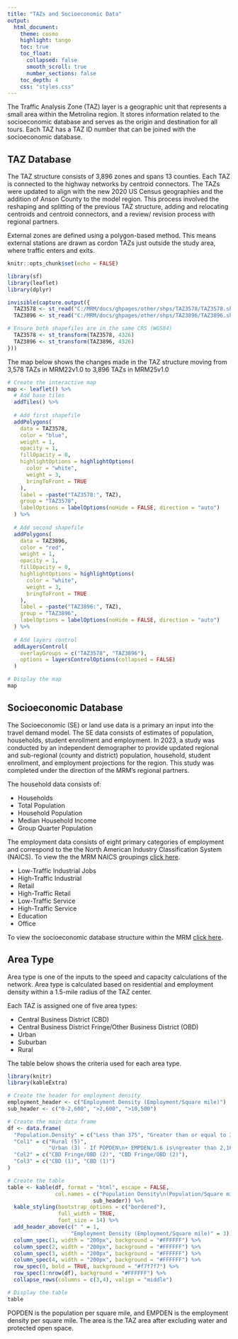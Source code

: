 ```yaml
---
title: "TAZs and Socioeconomic Data"
output:
  html_document:
    theme: cosmo
    highlight: tango
    toc: true
    toc_float:
      collapsed: false
      smooth_scroll: true
      number_sections: false
    toc_depth: 4
    css: "styles.css"
---
```


The Traffic Analysis Zone (TAZ) layer is a geographic unit that represents a small area within the Metrolina region. It stores information related to the socioeconomic database and serves as the origin and destination for all tours. Each TAZ has a TAZ ID number that can be joined with the socioeconomic database. 

## TAZ Database 

The TAZ structure consists of 3,896 zones and spans 13 counties. Each TAZ is connected to the highway networks by centroid connectors. The TAZs were updated to align with the new 2020 US Census geographies and the addition of Anson County to the model region. This process involved the reshaping and splitting of the previous TAZ structure, adding and relocating centroids and centroid connectors, and a review/ revision process with regional partners.  

External zones are defined using a polygon-based method. This means external stations are drawn as cordon TAZs just outside the study area, where traffic enters and exits. 


```r
knitr::opts_chunk$set(echo = FALSE)

library(sf)
library(leaflet)
library(dplyr)
```

```r
invisible(capture.output({
  TAZ3578 <- st_read("C:/MRM/docs/ghpages/other/shps/TAZ3578/TAZ3578.shp")
  TAZ3896 <- st_read("C:/MRM/docs/ghpages/other/shps/TAZ3896/TAZ3896.shp")

# Ensure both shapefiles are in the same CRS (WGS84)
  TAZ3578 <- st_transform(TAZ3578, 4326)
  TAZ3896 <- st_transform(TAZ3896, 4326)
}))
```

The map below shows the changes made in the TAZ structure moving from 3,578 TAZs in MRM22v1.0 to 3,896 TAZs in MRM25v1.0 

```r
# Create the interactive map
map <- leaflet() %>%
  # Add base tiles
  addTiles() %>%
  
  # Add first shapefile
  addPolygons(
    data = TAZ3578,
    color = "blue",
    weight = 1,
    opacity = 1,
    fillOpacity = 0,
    highlightOptions = highlightOptions(
      color = "white",
      weight = 3,
      bringToFront = TRUE
    ),
    label = ~paste("TAZ3578:", TAZ),
    group = "TAZ3578",
    labelOptions = labelOptions(noHide = FALSE, direction = "auto")
  ) %>%
  
  # Add second shapefile
  addPolygons(
    data = TAZ3896,
    color = "red",
    weight = 1,
    opacity = 1,
    fillOpacity = 0,
    highlightOptions = highlightOptions(
      color = "white",
      weight = 3,
      bringToFront = TRUE
    ),
    label = ~paste("TAZ3896:", TAZ),
    group = "TAZ3896",
    labelOptions = labelOptions(noHide = FALSE, direction = "auto")
  ) %>%
  
  # Add layers control
  addLayersControl(
    overlayGroups = c("TAZ3578", "TAZ3896"),
    options = layersControlOptions(collapsed = FALSE)
  )

# Display the map
map

```

## Socioeconomic Database 

The Socioeconomic (SE) or land use data is a primary an input into the travel demand model. The SE data consists of estimates of population, households, student enrollment and employment. In 2023, a study was conducted  by an independent demographer to provide updated  regional and sub-regional (county and district) population, household, student enrollment, and employment projections for the region. This study was completed under the  direction of the MRM's regional partners.  

The household data consists of: 

* Households 
* Total Population 
* Household Population 
* Median Household Income  
* Group Quarter Population 

The employment data consists of eight primary categories of employment and correspond to the the North American Industry Classification System (NAICS). To view the the MRM NAICS groupings [click here](other/pdfs/NAICS.pdf).

* Low-Traffic Industrial Jobs  
* High-Traffic Industrial 
* Retail 
* High-Traffic Retail 
* Low-Traffic Service 
* High-Traffic Service 
* Education 
* Office  

To view the socioeconomic database structure within the MRM [click here](other/pdfs/SE.pdf).

## Area Type
Area type is one of the inputs to the speed and capacity calculations of the network. Area type is calculated based on residential and employment density within a 1.5-mile radius of the TAZ center.  

Each TAZ is assigned one of five area types: 

* Central Business District (CBD)
* Central Business District Fringe/Other Business District (OBD)
* Urban
* Suburban
* Rural  

The table below shows the criteria used for each area type.  


```r
library(knitr)
library(kableExtra)

# Create the header for employment density
employment_header <- c("Employment Density (Employment/Square mile)")
sub_header <- c("0-2,600", ">2,600", ">10,500")

# Create the main data frame
df <- data.frame(
  "Population.Density" = c("Less than 375", "Greater than or equal to 375"),
  "Col1" = c("Rural (5)", 
             "Urban (3) - If POPDEN\n+ EMPDEN/1.6 is\ngreater than 2,100\n\nSuburban (4) - If\nPOPDEN +\nEMPDEN/1.6 is less\nthan or equal to 2,100"),
  "Col2" = c("CBD Fringe/OBD (2)", "CBD Fringe/OBD (2)"),
  "Col3" = c("CBD (1)", "CBD (1)")
)

# Create the table
table <- kable(df, format = "html", escape = FALSE,
               col.names = c("Population Density\n(Population/Square mile)", 
                           sub_header)) %>%
  kable_styling(bootstrap_options = c("bordered"),
                full_width = TRUE,
                font_size = 14) %>%
  add_header_above(c(" " = 1, 
                    "Employment Density (Employment/Square mile)" = 3)) %>%
  column_spec(1, width = "200px", background = "#FFFFFF") %>%
  column_spec(2, width = "200px", background = "#FFFFFF") %>%
  column_spec(3, width = "200px", background = "#FFFFFF") %>%
  column_spec(4, width = "200px", background = "#FFFFFF") %>%
  row_spec(0, bold = TRUE, background = "#f7f7f7") %>%
  row_spec(1:nrow(df), background = "#FFFFFF") %>%
  collapse_rows(columns = c(3,4), valign = "middle")

# Display the table
table

```

POPDEN is the population per square mile, and EMPDEN is the employment density per square mile. The area is the TAZ area after excluding water and protected open space. 